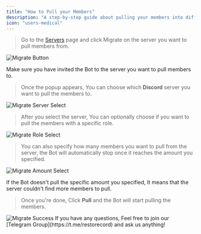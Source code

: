 ```yaml
---
title: "How to Pull your Members"
description: "A step-by-step guide about pulling your members into different Discord Servers."
icon: "users-medical"
---
```


> Go to the [Servers](https://restr.co/servers) page and click Migrate on the server you want to pull members from.
<Frame>
    <img src="images/setup_pull_migrate_button.png" alt="Migrate Button" />
</Frame>

> 
<Info>
    Make sure you have invited the Bot to the server you want to pull members to.
</Info>

> Once the popup appears, You can choose which **Discord** server you want to pull the members to.
<Frame>
    <img src="images/setup_pull_server.png" alt="Migrate Server Select" />
</Frame>

> After you select the server, You can optionally choose if you want to pull the members with a specific role.
<Frame>
    <img src="images/setup_pull_role.png" alt="Migrate Role Select" />
</Frame>

> You can also specify how many members you want to pull from the server, the Bot will automatically stop once it reaches the amount you specified.
<Frame>
    <img src="images/setup_pull_amount.png" alt="Migrate Amount Select" />
</Frame>

>
<Info>
    If the Bot doesn't pull the specific amount you specified, It means that the server couldn't find more members to pull.
</Info>

> Once you're done, Click **Pull** and the Bot will start pulling the members.
<Frame>
    <img src="images/setup_pull_success.png" alt="Migrate Success" />
</Frame>

<Card title="Any Questions?" icon="question" color="blue">
    If you have any questions, Feel free to join our [Telegram Group](https://t.me/restorecord) and ask us anything!
</Card>